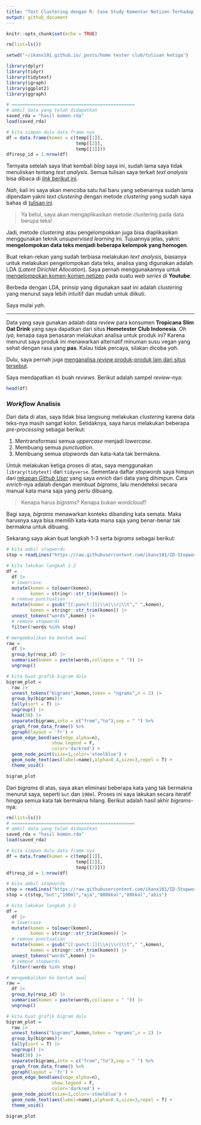 ```yaml
---
title: "Text Clustering dengan R: Case Study Komentar Netizen Terhadap Produk Susu Oat"
output: github_document
---
```


```r
knitr::opts_chunk$set(echo = TRUE)

rm(list=ls())

setwd("~/ikanx101.github.io/_posts/home tester club/tulisan ketiga")

library(dplyr)
library(tidyr)
library(tidytext)
library(igraph)
library(ggplot2)
library(ggraph)

# ==============================================
# ambil data yang telah didapatkan
saved_rda = "hasil komen.rda"
load(saved_rda)

# kita simpan dulu data frame nya
df = data.frame(komen = c(temp[[1]],
                          temp[[2]],
                          temp[[3]]))
df$resp_id = 1:nrow(df)
```

Ternyata setelah saya lihat kembali _blog_ saya ini, sudah lama saya tidak menuliskan tentang _text analysis_. Semua tulisan saya terkait _text analysis_ bisa dibaca di [_link_ berikut ini](https://ikanx101.com/tags/#text-analysis).

_Nah_, kali ini saya akan mencoba satu hal baru yang sebenarnya sudah lama dipendam yakni _text clustering_ dengan metode _clustering_ yang sudah saya bahas di [tulisan ini](https://ikanx101.com/blog/clustering-R/).

> Ya betul, saya akan mengaplikasikan metode clustering pada data berupa teks!

Jadi, metode _clustering_ atau pengelompokkan juga bisa diaplikasikan menggunakan teknik _unsupervised learning_ ini. Tujuannya jelas, yakni: __mengelompokan data teks menjadi beberapa kelompok yang homogen__.

Buat rekan-rekan yang sudah terbiasa melakukan _text analysis_, biasanya untuk melakukan pengelompokan data teks, analisa yang digunakan adalah LDA (_Latent Dirichlet Allocation_). Saya pernah menggunakannya untuk [mengelompokan komen-komen netizen](https://ikanx101.com/blog/blog-posting-sunyi/) pada suatu _web series_ di __Youtube__.

Berbeda dengan LDA, prinsip yang digunakan saat ini adalah _clustering_ yang menurut saya lebih intuitif dan mudah untuk diikuti.

Saya mulai _yah_.

---

Data yang saya gunakan adalah data _review_ para konsumen __Tropicana Slim Oat Drink__ yang saya dapatkan dari situs __Hometester Club Indonesia__. _Oh iya_, kenapa saya penasaran melakukan analisa untuk produk ini? Karena menurut saya produk ini menawarkan alternatif minuman susu vegan yang sehat dengan rasa yang __pas__. Kalau tidak percaya, silakan dicoba _yah_.

Dulu, saya pernah juga [menganalisa _review_ produk-produk lain dari situs tersebut](https://ikanx101.com/blog/home-tester/).

Saya mendapatkan `45` buah _reviews_. Berikut adalah sampel _review_-nya:

```r
head(df)
```

### _Workflow_ Analisis

Dari data di atas, saya tidak bisa langsung melakukan _clustering_ karena data teks-nya masih sangat kotor. Setidaknya, saya harus melakukan beberapa _pre-processing_ sebagai berikut:

1. Mentransformasi semua _uppercase_ menjadi _lowercase_. 
1. Membuang semua _punctuation_.
1. Membuang semua _stopwords_ dan kata-kata tak bermakna.

Untuk melakukan ketiga proses di atas, saya menggunakan `library(tidytext)` dari `tidyverse`. Sementara daftar _stopwords_ saya himpun dari [rekapan _Github User_](https://raw.githubusercontent.com/ikanx101/ID-Stopwords/master/id.stopwords.02.01.2016.txt) yang saya _enrich_ dari data yang dihimpun. Cara _enrich_-nya adalah dengan membuat _bigrams_, lalu mendeteksi secara manual kata mana saja yang perlu dibuang.

> Kenapa harus _bigrams_? Kenapa bukan _wordcloud_?

Bagi saya, _bigrams_ menawarkan konteks dibanding kata semata. Maka harusnya saya bisa memilih kata-kata mana saja yang benar-benar tak bermakna untuk dibuang.

Sekarang saya akan buat langkah 1-3 serta _bigrams_ sebagai berikut:

```r
# kita ambil stopwords
stop = readLines("https://raw.githubusercontent.com/ikanx101/ID-Stopwords/master/id.stopwords.02.01.2016.txt")

# kita lakukan langkah 1-2
df = 
  df |>
  # lowercase
  mutate(komen = tolower(komen),
         komen = stringr::str_trim(komen)) |>
  # remove punctuation
  mutate(komen = gsub("[[:punct:]]|\\n|\\r|\\t"," ",komen),
         komen = stringr::str_trim(komen)) |>
  unnest_tokens("words",komen) |>
  # remove stopwords
  filter(!words %in% stop)

# mengembalikan ke bentuk awal
raw = 
  df |> 
  group_by(resp_id) |> 
  summarise(komen = paste(words,collapse = " ")) |>
  ungroup()

# kita buat grafik bigram dulu
bigram_plot = 
  raw |>
  unnest_tokens("bigrams",komen,token = "ngrams",n = 2) |>
  group_by(bigrams)|>
  tally(sort = T) |>
  ungroup() |>
  head(30) |>
  separate(bigrams,into = c("from","to"),sep = " ") %>% 
  graph_from_data_frame() %>% 
  ggraph(layout = 'fr') +
  geom_edge_bend(aes(edge_alpha=n),
                 show.legend = F,
                 color='darkred') +
  geom_node_point(size=1,color='steelblue') +
  geom_node_text(aes(label=name),alpha=0.4,size=3,repel = T) +
  theme_void()

bigram_plot

```

Dari _bigrams_ di atas, saya akan eliminasi beberapa kata yang tak bermakna menurut saya, seperti `but` dan `190ml`. Proses ini saya lakukan secara iteratif hingga semua kata tak bermakna hilang. Berikut adalah hasil akhir _bigrams_-nya:

```r
rm(list=ls())
# ==============================================
# ambil data yang telah didapatkan
saved_rda = "hasil komen.rda"
load(saved_rda)

# kita simpan dulu data frame nya
df = data.frame(komen = c(temp[[1]],
                          temp[[2]],
                          temp[[3]]))
df$resp_id = 1:nrow(df)

# kita ambil stopwords
stop = readLines("https://raw.githubusercontent.com/ikanx101/ID-Stopwords/master/id.stopwords.02.01.2016.txt")
stop = c(stop,"but","190ml","aja","880kkal","80kkal","abis")

# kita lakukan langkah 1-2
df = 
  df |>
  # lowercase
  mutate(komen = tolower(komen),
         komen = stringr::str_trim(komen)) |>
  # remove punctuation
  mutate(komen = gsub("[[:punct:]]|\\n|\\r|\\t"," ",komen),
         komen = stringr::str_trim(komen)) |>
  unnest_tokens("words",komen) |>
  # remove stopwords
  filter(!words %in% stop)

# mengembalikan ke bentuk awal
raw = 
  df |> 
  group_by(resp_id) |> 
  summarise(komen = paste(words,collapse = " ")) |>
  ungroup()

# kita buat grafik bigram dulu
bigram_plot = 
  raw |>
  unnest_tokens("bigrams",komen,token = "ngrams",n = 2) |>
  group_by(bigrams)|>
  tally(sort = T) |>
  ungroup() |>
  head(30) |>
  separate(bigrams,into = c("from","to"),sep = " ") %>% 
  graph_from_data_frame() %>% 
  ggraph(layout = 'fr') +
  geom_edge_bend(aes(edge_alpha=n),
                 show.legend = F,
                 color='darkred') +
  geom_node_point(size=1,color='steelblue') +
  geom_node_text(aes(label=name),alpha=0.4,size=3,repel = T) +
  theme_void()

bigram_plot

```
















